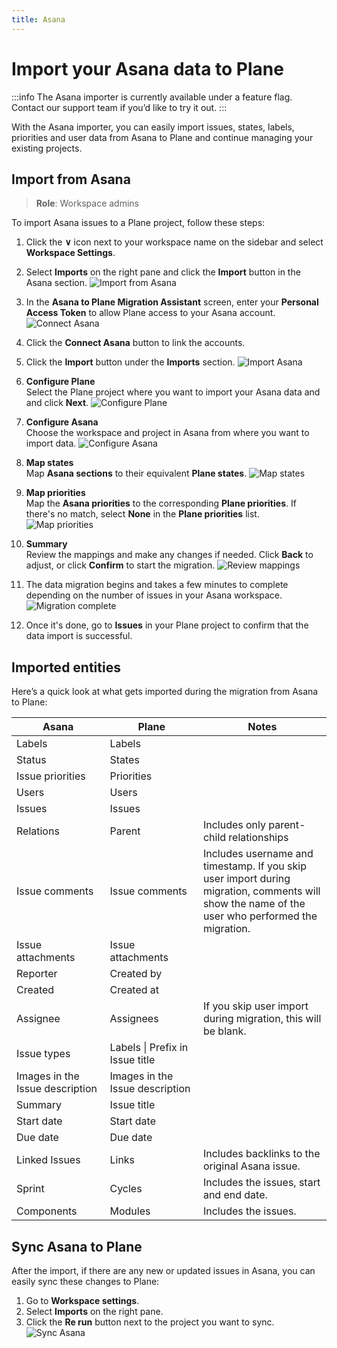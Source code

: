 ```yaml
---
title: Asana
---
```


# Import your Asana data to Plane

:::info
The Asana importer is currently available under a feature flag. Contact our support team if you’d like to try it out.
:::

With the Asana importer, you can easily import issues, states, labels, priorities and user data from Asana to Plane and continue managing your existing projects.

## Import from Asana
> **Role**: Workspace admins

To import Asana issues to a Plane project, follow these steps:
1. Click the **∨** icon next to your workspace name on the sidebar and select **Workspace Settings**.

2. Select **Imports** on the right pane and click the **Import** button in the Asana section. 
    ![Import from Asana](https://media.docs.plane.so/importers/asana/import-asana.webp#center)   

4. In the **Asana to Plane Migration Assistant** screen, enter your **Personal Access Token** to allow Plane access to your Asana account. 
    ![Connect Asana](https://media.docs.plane.so/importers/asana/asana-plane-migration-assistant.webp#center)

5. Click the **Connect Asana** button to link the accounts.

6. Click the **Import** button under the **Imports** section.
    ![Import Asana](https://media.docs.plane.so/importers/asana/import-asana-data.webp#center)

7. **Configure Plane**   
    Select the Plane project where you want to import your Asana data and and click **Next**.
        ![Configure Plane](https://media.docs.plane.so/importers/asana/configure-plane.webp#center) 

8. **Configure Asana**  
    Choose the workspace and project in Asana from where you want to import data.
       ![Configure Asana](https://media.docs.plane.so/importers/asana/configure-asana.webp#center)  

10. **Map states**  
    Map **Asana sections** to their equivalent **Plane states**.
       ![Map states](https://media.docs.plane.so/importers/asana/map-states.webp#center)   

11. **Map priorities**  
    Map the **Asana priorities** to the corresponding **Plane priorities**. If  there's no match, select **None** in the **Plane priorities** list.
       ![Map priorities](https://media.docs.plane.so/importers/asana/map-priorities.webp#center)   

12. **Summary**  
    Review the mappings and make any changes if needed.  Click **Back** to adjust, or click **Confirm** to start the migration.
       ![Review mappings](https://media.docs.plane.so/importers/asana/import-summary.webp#center)   

13. The data migration begins and takes a few minutes to complete depending on the number of issues in your Asana workspace. 
       ![Migration complete](https://media.docs.plane.so/importers/asana/import-complete.webp#center)   

14. Once it's done, go to **Issues** in your Plane project to confirm that the data import is successful. 

## Imported entities

Here’s a quick look at what gets imported during the migration from Asana to Plane:

| Asana | Plane | Notes|
|--------------| ------------------- |---- |
| Labels | Labels | |
| Status | States | |
| Issue priorities | Priorities | |
| Users | Users | |
| Issues | Issues | |
| Relations | Parent | Includes only parent-child relationships |
| Issue&nbsp;comments | Issue&nbsp;comments |Includes username and timestamp. If you skip user import during migration, comments will show the name of the user who performed the migration.|
| Issue attachments | Issue attachments | |
| Reporter | Created by | |
| Created | Created at | |
| Assignee | Assignees | If you skip user import during migration, this will be blank.|
| Issue types | Labels \| Prefix in Issue title | |
| Images in the Issue description | Images in the Issue description | |
| Summary | Issue title | |
| Start date | Start date | |
| Due date | Due date | |
| Linked Issues | Links | Includes backlinks to the original Asana issue.|
| Sprint | Cycles | Includes the issues, start and end date. |
| Components | Modules | Includes the issues. |

## Sync Asana to Plane

After the import, if there are any new or updated issues in Asana, you can easily sync these changes to Plane:

1. Go to **Workspace settings**.
2. Select **Imports** on the right pane. 
3. Click the **Re run** button next to the project you want to sync.
    ![Sync Asana](https://media.docs.plane.so/importers/asana/rerun-import.webp#center)   

